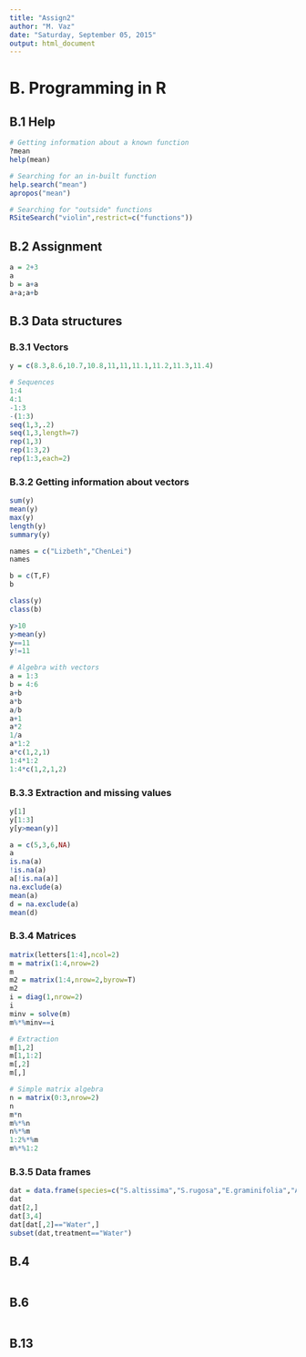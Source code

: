 ```yaml
---
title: "Assign2"
author: "M. Vaz"
date: "Saturday, September 05, 2015"
output: html_document
---
```


# B. Programming in R

## B.1 Help
```r

# Getting information about a known function
?mean
help(mean)

# Searching for an in-built function
help.search("mean")
apropos("mean")

# Searching for "outside" functions 
RSiteSearch("violin",restrict=c("functions"))

```


## B.2 Assignment
```r

a = 2+3
a
b = a+a
a+a;a+b

```


## B.3 Data structures
### B.3.1 Vectors
```r

y = c(8.3,8.6,10.7,10.8,11,11,11.1,11.2,11.3,11.4)

# Sequences
1:4
4:1
-1:3
-(1:3)
seq(1,3,.2)
seq(1,3,length=7)
rep(1,3)
rep(1:3,2)
rep(1:3,each=2)

```

### B.3.2 Getting information about vectors
```r

sum(y)
mean(y)
max(y)
length(y)
summary(y)

names = c("Lizbeth","ChenLei")
names  

b = c(T,F)
b  

class(y)
class(b)

y>10
y>mean(y)
y==11
y!=11

# Algebra with vectors
a = 1:3
b = 4:6
a+b
a*b
a/b
a+1
a*2
1/a
a*1:2
a*c(1,2,1)
1:4*1:2
1:4*c(1,2,1,2)

```

### B.3.3 Extraction and missing values
```r

y[1]
y[1:3]
y[y>mean(y)]

a = c(5,3,6,NA)
a
is.na(a)
!is.na(a)
a[!is.na(a)]
na.exclude(a)
mean(a)
d = na.exclude(a)
mean(d)

```

### B.3.4 Matrices
```r

matrix(letters[1:4],ncol=2)
m = matrix(1:4,nrow=2)
m
m2 = matrix(1:4,nrow=2,byrow=T)
m2
i = diag(1,nrow=2)
i
minv = solve(m)
m%*%minv==i

# Extraction
m[1,2]
m[1,1:2]
m[,2]
m[,]

# Simple matrix algebra
n = matrix(0:3,nrow=2)
n
m*n
m%*%n
n%*%m
1:2%*%m
m%*%1:2

```

### B.3.5 Data frames
```r

dat = data.frame(species=c("S.altissima","S.rugosa","E.graminifolia","A. pilosus"),treatment = factor(c("Control","Water", "Control", "Water")), height = c(1.1,0.8, 0.9, 1), width = c(1, 1.7, 0.6, 0.2))
dat
dat[2,]
dat[3,4]
dat[dat[,2]=="Water",]
subset(dat,treatment=="Water")

```

## B.4
```r






```


## B.6
```r






```


## B.13
```r






```
